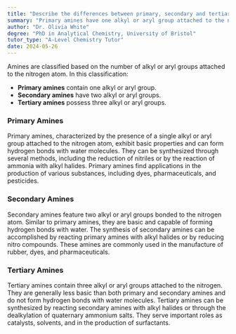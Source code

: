 ```yaml
---
title: "Describe the differences between primary, secondary and tertiary amines"
summary: "Primary amines have one alkyl or aryl group attached to the nitrogen atom, while secondary amines have two. Tertiary amines have three."
author: "Dr. Olivia White"
degree: "PhD in Analytical Chemistry, University of Bristol"
tutor_type: "A-Level Chemistry Tutor"
date: 2024-05-26
---
```


Amines are classified based on the number of alkyl or aryl groups attached to the nitrogen atom. In this classification:

- **Primary amines** contain one alkyl or aryl group.
- **Secondary amines** have two alkyl or aryl groups.
- **Tertiary amines** possess three alkyl or aryl groups.

### Primary Amines
Primary amines, characterized by the presence of a single alkyl or aryl group attached to the nitrogen atom, exhibit basic properties and can form hydrogen bonds with water molecules. They can be synthesized through several methods, including the reduction of nitriles or by the reaction of ammonia with alkyl halides. Primary amines find applications in the production of various substances, including dyes, pharmaceuticals, and pesticides.

### Secondary Amines
Secondary amines feature two alkyl or aryl groups bonded to the nitrogen atom. Similar to primary amines, they are basic and capable of forming hydrogen bonds with water. The synthesis of secondary amines can be accomplished by reacting primary amines with alkyl halides or by reducing nitro compounds. These amines are commonly used in the manufacture of rubber, dyes, and pharmaceuticals.

### Tertiary Amines
Tertiary amines contain three alkyl or aryl groups attached to the nitrogen. They are generally less basic than both primary and secondary amines and do not form hydrogen bonds with water molecules. Tertiary amines can be synthesized by reacting secondary amines with alkyl halides or through the dealkylation of quaternary ammonium salts. They serve important roles as catalysts, solvents, and in the production of surfactants.
    